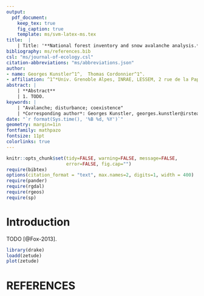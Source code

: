 ```yaml
---
output:
  pdf_document:
    keep_tex: true
    fig_caption: true
    template: ms/svm-latex-ms.tex
title:  |
    | Title: '**National forest inventory and snow avalanche analysis.**' 
bibliography: ms/references.bib
csl: "ms/journal-of-ecology.csl"
citation-abbreviations: "ms/abbreviations.json"
author:
- name: Georges Kunstler^1^,  Thomas Cordonnier^1^.
- affiliation: ^1^*Univ. Grenoble Alpes, INRAE, LESSEM, 2 rue de la Papeterie-BP 76, F-38402 St-Martin-d'Hères, France.* 
abstract: |
    | **Abstract** 
    | 1. TODO.
keywords: | 
    | "Avalanche; disturbance; coexistence"
    | *Corresponding author*: Georges Kunstler, georges.kunstler@irstea.fr, +33 4 76 76 27 61,  2 Rue de la Papeterie, 38402 Saint-Martin-d'Heres
date: "`r format(Sys.time(), '%B %d, %Y')`"
geometry: margin=1in
fontfamily: mathpazo
fontsize: 11pt
colorlinks: true
---
```



```r
knitr::opts_chunk$set(tidy=FALSE, warning=FALSE, message=FALSE,
                      error=FALSE, fig.cap="")
require(bibtex)
options(citation_format = "text", max.names=2, digits=1, width = 400)
require(pander)
require(rgdal)
require(rgeos)
require(sp)
```

# Introduction 

TODO [@Fox-2013]. 

```r
library(drake)
loadd(zetude)
plot(zetude)
```


# REFERENCES

